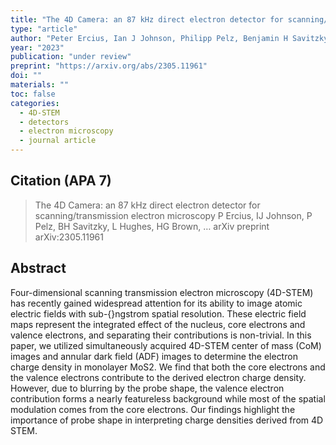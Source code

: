 ```yaml
---
title: "The 4D Camera: an 87 kHz direct electron detector for scanning/transmission electron microscopy"
type: "article"
author: "Peter Ercius, Ian J Johnson, Philipp Pelz, Benjamin H Savitzky, Lauren Hughes, Hamish G Brown, Steven E Zeltmann, Shang-Lin Hsu, Cassio Pedroso, Bruce E Cohen, Ramamoorthy Ramesh, David Paul, John M Joseph, Thorsten Stezelberger, Cory Czarnik, Matthew Lent, Erin Fong, Jim Ciston, Mary C Scott, Colin Ophus, Andrew M Minor"
year: "2023"
publication: "under review"
preprint: "https://arxiv.org/abs/2305.11961"
doi: ""
materials: ""
toc: false
categories:
  - 4D-STEM
  - detectors
  - electron microscopy
  - journal article
---
```


## Citation (APA 7)

> The 4D Camera: an 87 kHz direct electron detector for scanning/transmission electron microscopy
P Ercius, IJ Johnson, P Pelz, BH Savitzky, L Hughes, HG Brown, ...
arXiv preprint arXiv:2305.11961



## Abstract

Four-dimensional scanning transmission electron microscopy (4D-STEM) has recently gained widespread attention for its ability to image atomic electric fields with sub-{\AA}ngstrom spatial resolution. These electric field maps represent the integrated effect of the nucleus, core electrons and valence electrons, and separating their contributions is non-trivial. In this paper, we utilized simultaneously acquired 4D-STEM center of mass (CoM) images and annular dark field (ADF) images to determine the electron charge density in monolayer MoS2. We find that both the core electrons and the valence electrons contribute to the derived electron charge density. However, due to blurring by the probe shape, the valence electron contribution forms a nearly featureless background while most of the spatial modulation comes from the core electrons. Our findings highlight the importance of probe shape in interpreting charge densities derived from 4D STEM.



